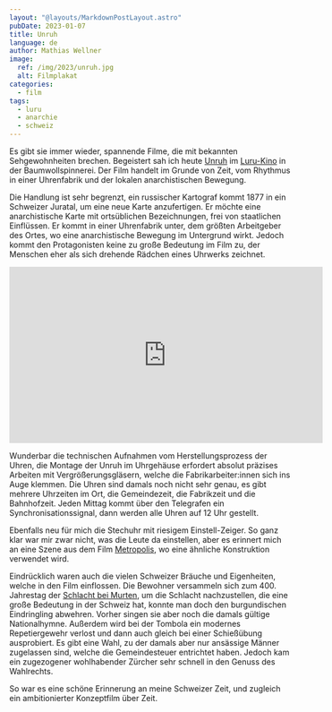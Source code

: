 ```yaml
---
layout: "@layouts/MarkdownPostLayout.astro"
pubDate: 2023-01-07
title: Unruh
language: de
author: Mathias Wellner
image:
  ref: /img/2023/unruh.jpg
  alt: Filmplakat
categories:
  - film
tags:
  - luru
  - anarchie
  - schweiz
---
```


Es gibt sie immer wieder, spannende Filme, die mit bekannten Sehgewohnheiten brechen. Begeistert sah ich heute [Unruh](http://unruh.grandfilm.de/) im [Luru-Kino](https://www.luru-kino.de/) in der Baumwollspinnerei. Der Film handelt im Grunde von Zeit, vom Rhythmus in einer Uhrenfabrik und der lokalen anarchistischen Bewegung.

Die Handlung ist sehr begrenzt, ein russischer Kartograf kommt 1877 in ein Schweizer Juratal, um eine neue Karte anzufertigen. Er möchte eine anarchistische Karte mit ortsüblichen Bezeichnungen, frei von staatlichen Einflüssen. Er kommt in einer Uhrenfabrik unter, dem größten Arbeitgeber des Ortes, wo eine anarchistische Bewegung im Untergrund wirkt. Jedoch kommt den Protagonisten keine zu große Bedeutung im Film zu, der Menschen eher als sich drehende Rädchen eines Uhrwerks zeichnet.

<iframe
  width="560"
  height="315"
  src="https://www.youtube-nocookie.com/embed/kgbptqLyIaE"
  title="YouTube video player"
  frameborder="0"
  allow="accelerometer; autoplay; clipboard-write; encrypted-media; gyroscope; picture-in-picture; web-share"
  allowfullscreen
></iframe>

Wunderbar die technischen Aufnahmen vom Herstellungsprozess der Uhren, die Montage der Unruh im Uhrgehäuse erfordert absolut präzises Arbeiten mit Vergrößerungsgläsern, welche die Fabrikarbeiter:innen sich ins Auge klemmen. Die Uhren sind damals noch nicht sehr genau, es gibt mehrere Uhrzeiten im Ort, die Gemeindezeit, die Fabrikzeit und die Bahnhofzeit. Jeden Mittag kommt über den Telegrafen ein Synchronisationssignal, dann werden alle Uhren auf 12 Uhr gestellt.

Ebenfalls neu für mich die Stechuhr mit riesigem Einstell-Zeiger. So ganz klar war mir zwar nicht, was die Leute da einstellen, aber es erinnert mich an eine Szene aus dem Film [Metropolis](<https://de.wikipedia.org/wiki/Metropolis_(Film)>), wo eine ähnliche Konstruktion verwendet wird.

Eindrücklich waren auch die vielen Schweizer Bräuche und Eigenheiten, welche in den Film einflossen. Die Bewohner versammeln sich zum 400. Jahrestag der [Schlacht bei Murten](https://de.wikipedia.org/wiki/Schlacht_bei_Murten), um die Schlacht nachzustellen, die eine große Bedeutung in der Schweiz hat, konnte man doch den burgundischen Eindringling abwehren. Vorher singen sie aber noch die damals gültige Nationalhymne. Außerdem wird bei der Tombola ein modernes Repetiergewehr verlost und dann auch gleich bei einer Schießübung ausprobiert. Es gibt eine Wahl, zu der damals aber nur ansässige Männer zugelassen sind, welche die Gemeindesteuer entrichtet haben. Jedoch kam ein zugezogener wohlhabender Zürcher sehr schnell in den Genuss des Wahlrechts.

So war es eine schöne Erinnerung an meine Schweizer Zeit, und zugleich ein ambitionierter Konzeptfilm über Zeit.
